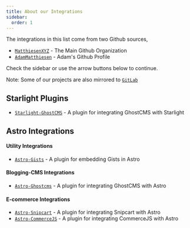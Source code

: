```yaml
---
title: About our Integrations
sidebar:
  order: 1
---
```


The integrations in this list come from two Github sources,
- [`MatthiesenXYZ`](https://github.com/matthiesenxyz) - The Main Github Organization
- [`AdamMatthiesen`](https://github.com/adammatthiesen) - Adam's Github Profile

Check the sidebar or use the arrow buttons below to continue.

Note: Some of our projects are also mirrored to [`GitLab`](https://gitlab.com/matthiesenxyz)

## Starlight Plugins

- [`Starlight-GhostCMS`](/astro-integrations/starlight-ghostcms) - A plugin for integrating GhostCMS with Starlight
   <Card>
      <MXYZIntegration title="@matthiesenxyz/starlight-ghostcms" githubIntegrationURL='https://github.com/MatthiesenXYZ/astro-ghostcms/tree/main/packages/starlight-ghostcms/'/>
   </Card>

## Astro Integrations

#### Utility Integrations

- [`Astro-Gists`](/astro-integrations/astro-gists) - A plugin for embedding Gists in Astro
   <Card>
      <MXYZIntegration title="@matthiesenxyz/astro-gists" githubIntegrationURL='https://github.com/MatthiesenXYZ/astro-gists/tree/main/package'/>
   </Card>

#### Blogging-CMS Integrations

- [`Astro-Ghostcms`](/astro-integrations/astro-ghostcms) - A plugin for integrating GhostCMS with Astro
   <Card>
      <MXYZIntegration title="@matthiesenxyz/astro-ghostcms" githubIntegrationURL='https://github.com/MatthiesenXYZ/astro-ghostcms/tree/main/packages/astro-ghostcms/'/>
   </Card>

#### E-commerce Integrations

- [`Astro-Snipcart`](/astro-integrations/astro-snipcart) - A plugin for integrating Snipcart with Astro
   <Card>
      <AdamIntegration title="@adammatthiesen/astro-snipcart" githubIntegrationURL='https://github.com/Adammatthiesen/astro-snipcart/' />
   </Card>
- [`Astro-CommerceJS`](/astro-integrations/astro-commercejs) - A plugin for integrating CommerceJS with Astro
   <Card>
      <AdamIntegration title="@adammatthiesen/astro-commercejs" githubIntegrationURL='https://github.com/Adammatthiesen/astro-commercejs/' />
   </Card>